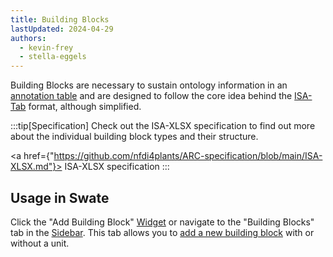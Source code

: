 ```yaml
---
title: Building Blocks
lastUpdated: 2024-04-29
authors: 
  - kevin-frey
  - stella-eggels
---
```



Building Blocks are necessary to sustain ontology information in an [annotation table](../annotation-table) and are designed to follow the core idea behind the [ISA-Tab](https://isa-specs.readthedocs.io/en/latest/isatab.html) format, although simplified.

:::tip[Specification]
Check out the ISA-XLSX specification to find out more about the individual building block types and their structure.

<a href={"https://github.com/nfdi4plants/ARC-specification/blob/main/ISA-XLSX.md"}> ISA-XLSX specification <Icon name="external" class="!inline"/></a>
:::


## Usage in Swate

Click the "Add Building Block" <a href={SwateOverview.src} target="_blank">Widget</a> or navigate to the "Building Blocks" tab in the <a href={SwateOverview.src} target="_blank">Sidebar</a>. This tab allows you to [add a new building block](../add-building-block) with or without a unit.
